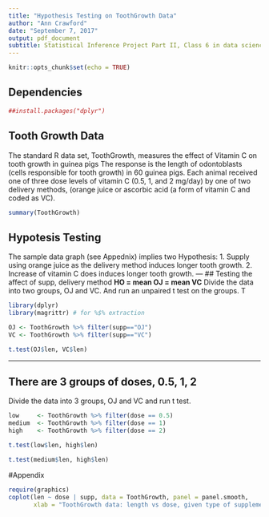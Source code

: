 ```yaml
---
title: "Hypothesis Testing on ToothGrowth Data"
author: "Ann Crawford"
date: "September 7, 2017"
output: pdf_document
subtitle: Statistical Inference Project Part II, Class 6 in data science series
---
```

```r
knitr::opts_chunk$set(echo = TRUE)
```
## Dependencies
```r
##install.packages("dplyr")
```
## Tooth Growth Data
The standard R data set, ToothGrowth,  measures the effect of Vitamin C on tooth growth in guinea pigs
The response is the length of odontoblasts (cells responsible for tooth growth) in 60 guinea pigs. Each animal received one 
of three dose levels of vitamin C (0.5, 1, and 2 mg/day) by one of two delivery 
methods, (orange juice or ascorbic acid (a form of vitamin C and coded as VC).

```r
summary(ToothGrowth)
```
## Hypotesis Testing
The sample data graph (see Appednix) implies two Hypothesis: 
1. Supply using orange juice as the delivery method induces longer tooth growth. 
2. Increase of vitamin C does induces longer tooth growth.
---
## Testing the affect of supp, delivery method
**HO = mean OJ = mean VC**
Divide the data into two groups, OJ and VC. And run an unpaired t test on the groups.  T
```r
library(dplyr)
library(magrittr) # for %$% extraction

OJ <- ToothGrowth %>% filter(supp=="OJ")
VC <- ToothGrowth %>% filter(supp=="VC")

t.test(OJ$len, VC$len)
```
----
## There are 3 groups of doses, 0.5, 1, 2
  Divide the data into 3 groups, OJ and VC and run t test. 
```r

low     <- ToothGrowth %>% filter(dose == 0.5)
medium  <- ToothGrowth %>% filter(dose == 1)
high    <- ToothGrowth %>% filter(dose == 2)

t.test(low$len, high$len)

t.test(medium$len, high$len)
```
#Appendix

```r
require(graphics)
coplot(len ~ dose | supp, data = ToothGrowth, panel = panel.smooth,
       xlab = "ToothGrowth data: length vs dose, given type of supplement")
```
